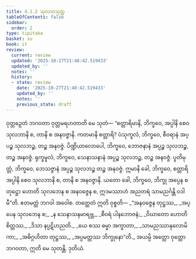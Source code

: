 ```yaml
---
title: 4.1.2 သုလဘသုတ္တ
tableOfContents: false
sidebar:
  order: 2
type: tipitaka
basket: su
book: it
review:
  current: review
  updated: '2025-10-27T21:48:42.519433'
  updated_by: ''
  notes: ''
  history:
  - state: review
    date: '2025-10-27T21:48:42.519433'
    updated_by: ''
    notes: ''
    previous_state: draft
---
```



<ReviewStatus review={frontmatter.review} showDetails={true} />

<HypothesisAnnotation frontmatter={frontmatter} />

<DynamicBreadcrumb />

<Division number="101" book="it" e="ch" v="18" p="264">

<Paragraph number="735" book="it">
ဝုတ္တဉှေတံ ဘဂဝတာ ဝုတ္တမရဟတာတိ မေ သုတံ—
</Paragraph>

<Paragraph number="736" book="it">
“စတ္တာရိမာနိ, ဘိက္ခဝေ, အပ္ပါနိ စေဝ သုလဘာနိ စ, တာနိ စ အနဝဇ္ဇာနိ. ကတမာနိ စတ္တာရိ? ပံသုကူလံ, ဘိက္ခဝေ, စီဝရာနံ အပ္ပဉ္စ သုလဘဉ္စ, တဉ္စ အနဝဇ္ဇံ. ပိဏ္ဍိယာလောပေါ, ဘိက္ခဝေ, ဘောဇနာနံ အပ္ပဉ္စ သုလဘဉ္စ, တဉ္စ အနဝဇ္ဇံ. ရုက္ခမူလံ, ဘိက္ခဝေ, သေနာသနာနံ အပ္ပဉ္စ သုလဘဉ္စ, တဉ္စ အနဝဇ္ဇံ. ပူတိမုတ္တံ, ဘိက္ခဝေ, ဘေသဇ္ဇာနံ အပ္ပဉ္စ သုလဘဉ္စ တဉ္စ အနဝဇ္ဇံ. ဣမာနိ ခေါ, ဘိက္ခဝေ, စတ္တာရိ အပ္ပါနိ စေဝ သုလဘာနိ စ, တာနိ စ အနဝဇ္ဇာနိ. ယတော ခေါ, ဘိက္ခဝေ, ဘိက္ခု အပ္ပေန စ တုဋ္ဌော ဟောတိ သုလဘေန စ အနဝဇ္ဇေန စ, ဣဒမဿာဟံ အညတရံ သာမညင်္ဂန္တိ ဝဒါမီ”တိ. ဧတမတ္ထံ ဘဂဝါ အဝေါစ. တတ္ထေတံ ဣတိ ဝုစ္စတိ—
</Paragraph>

<Paragraph number="737" type="verses" book="it">
_“အနဝဇ္ဇေန တုဋ္ဌဿ,_  
_အပ္ပေန သုလဘေန စ;_  
_န သေနာသနမာရဗ္ဘ,_  
_စီဝရံ ပါနဘောဇနံ;_  
_ဝိဃာတော ဟောတိ စိတ္တဿ,_  
_ဒိသာ နပ္ပဋိဟညတိ._  

</Paragraph>

<Paragraph number="738" type="verses" book="it">
_ယေ စဿ ဓမ္မာ အက္ခာတာ,_  
_သာမညဿာနုလောမိကာ;_  
_အဓိဂ္ဂဟိတာ တုဋ္ဌဿ,_  
_အပ္ပမတ္တဿ ဘိက္ခုနော”တိ._  

</Paragraph>

<Paragraph number="739" book="it">
အယမ္ပိ အတ္ထော ဝုတ္တော ဘဂဝတာ, ဣတိ မေ သုတန္တိ.

</Paragraph>
</Division>

<Paragraph number="740" type="center" book="it">
ဒုတိယံ.
</Paragraph>